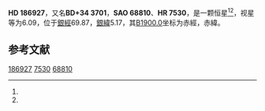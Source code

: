 {{Starbox begin
| name = HD 186927
}}
{{Starbox observe
| epoch = [[J2000.0|J2000.0]]
| constell = {{星座名待查}}<ref name=SIMBAD>{{cite web
 | url=http://simbad.u-strasbg.fr/simbad/sim-id?Ident=HR+7530
 | title=Pulsating variable Star
 | publisher=Centre de Données astronomiques de Strasbourg
 | work=SIMBAD
 | accessdate=2012-07-13
 | archive-date=2021-08-18
 | archive-url=https://web.archive.org/web/20210818232834/http://simbad.u-strasbg.fr/simbad/sim-id?Ident=HR+7530
 }}</ref><ref name=DATA>{{cite web
 | url=http://vizier.u-strasbg.fr/viz-bin/VizieR-5?-out.add=.&-source=5050&-corr=PK=HR&-out.max=9999&HR=7530
 | title=VizieR Detailed Page
 | accessdate=2012-07-13
 | archive-date=2016-03-05
 | archive-url=https://web.archive.org/web/20160305225744/http://vizier.u-strasbg.fr/viz-bin/VizieR-5?-out.add=.&-source=5050&-corr=PK=HR&-out.max=9999&HR=7530
 | dead-url=no
 }}</ref>
| 星官 = 
| ra = {{RA|19|45|51.4}}<ref name=SIMBAD /><ref name=DATA />
| dec = {{DEC|+35|0|46}}<ref name=SIMBAD /><ref name=DATA />
| appmag_v = 6.09<ref name=SIMBAD /><ref name=DATA />
}}
{{Starbox character
| class = K0II-III+A2V<ref name=SIMBAD /><ref name=DATA />
| b-v = 1.06<ref name=SIMBAD /><ref name=DATA />
| u-b = 1<ref name=SIMBAD /><ref name=DATA />
| r-i = <ref name=SIMBAD /><ref name=DATA />
| variable = 
}}
{{Starbox astrometry
| radial_v = 1
| prop_mo_ra = -19
| parallax = 
| p_error = 
}}
{{Starbox catalog
| names =BD+34 3701，[[SAO星表|SAO]] 68810，[[HD星表|HD]] 186927，[[HR星表|HR]] 7530}}
{{Starbox reference |Simbad=HR+7530}}
{{Starbox end}}

'''HD 186927'''，又名'''BD+34 3701'''，'''SAO 68810'''、'''HR 7530'''，是一颗恒星<ref name=SIMBAD /><ref name=DATA />，视星等为6.09，位于[[銀道座標系|銀經]]69.87，[[銀道座標系|銀緯]]5.17，其[[B1900.0|B1900.0]]坐标为赤經{{RA|19|42|7.6}}，赤緯{{DEC|+34|5.17|8}}。

== 参考文献 ==
{{reflist}}

{{star-stub}}

[[Category:HD和HDE天體|186927]]
[[Category:HR天體|7530]]
[[Category:SAO天體|68810]]